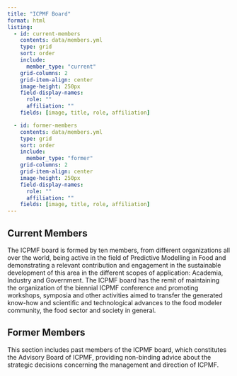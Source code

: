 ```yaml
---
title: "ICPMF Board"
format: html
listing:
  - id: current-members
    contents: data/members.yml
    type: grid
    sort: order
    include:
      member_type: "current"
    grid-columns: 2
    grid-item-align: center
    image-height: 250px 
    field-display-names:
      role: ""
      affiliation: ""
    fields: [image, title, role, affiliation]

  - id: former-members
    contents: data/members.yml
    type: grid
    sort: order
    include:
      member_type: "former"
    grid-columns: 2
    grid-item-align: center
    image-height: 250px 
    field-display-names:
      role: ""
      affiliation: ""
    fields: [image, title, role, affiliation]
---
```


## Current Members

The ICPMF board is formed by ten members, from different organizations all over the world, being active in the field of Predictive Modelling in Food and demonstrating a relevant contribution and engagement in the sustainable development of this area in the different scopes of application: Academia, Industry and Government. The ICPMF board has the remit of maintaining the organization of the biennial ICPMF conference and promoting workshops, symposia and other activities aimed to transfer the generated know-how and scientific and technological advances to the food modeler community, the food sector and society in general.

::: {#current-members}

:::

## Former Members

This section includes past members of the ICPMF board, which constitutes the Advisory Board of ICPMF, providing non-binding advice about the strategic decisions concerning the management and direction of ICPMF.

::: {#former-members}

:::
